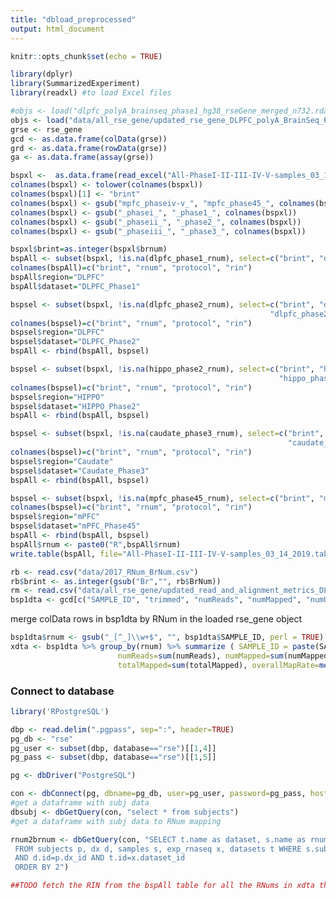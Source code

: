 ---
title: "dbload_preprocessed"
output: html_document
---

```{r setup, include=FALSE}
knitr::opts_chunk$set(echo = TRUE)
```


```{r cars}
library(dplyr)
library(SummarizedExperiment)
library(readxl) #to load Excel files
```


```{r}
#objs <- load("dlpfc_polyA_brainseq_phase1_hg38_rseGene_merged_n732.rda")
objs <- load("data/all_rse_gene/updated_rse_gene_DLPFC_polyA_BrainSeq_Phase1_LIBD_n959.Rdata")
grse <- rse_gene
gcd <- as.data.frame(colData(grse))
grd <- as.data.frame(rowData(grse))
ga <- as.data.frame(assay(grse))
```

```{r}
bspxl <-  as.data.frame(read_excel("All-PhaseI-II-III-IV-V-samples_03_14_2019.xlsx"))
colnames(bspxl) <- tolower(colnames(bspxl))
colnames(bspxl)[1] <- "brint"
colnames(bspxl) <- gsub("mpfc_phaseiv-v_", "mpfc_phase45_", colnames(bspxl))
colnames(bspxl) <- gsub("_phasei_", "_phase1_", colnames(bspxl))
colnames(bspxl) <- gsub("_phaseii_", "_phase2_", colnames(bspxl))
colnames(bspxl) <- gsub("_phaseiii_", "_phase3_", colnames(bspxl))

bspxl$brint=as.integer(bspxl$brnum)
bspAll <- subset(bspxl, !is.na(dlpfc_phase1_rnum), select=c("brint", "dlpfc_phase1_rnum", "dlpfc_phase1_protocol", "dlpfc_phase1_rin"))
colnames(bspAll)=c("brint", "rnum", "protocol", "rin")
bspAll$region="DLPFC"
bspAll$dataset="DLPFC_Phase1"

bspsel <- subset(bspxl, !is.na(dlpfc_phase2_rnum), select=c("brint", "dlpfc_phase2_rnum", 
                                                          "dlpfc_phase2_protocol", "dlpfc_phase2_rin"))
colnames(bspsel)=c("brint", "rnum", "protocol", "rin")
bspsel$region="DLPFC"
bspsel$dataset="DLPFC_Phase2"
bspAll <- rbind(bspAll, bspsel)

bspsel <- subset(bspxl, !is.na(hippo_phase2_rnum), select=c("brint", "hippo_phase2_rnum", 
                                                            "hippo_phase2_protocol", "hippo_phase2_rin"))
colnames(bspsel)=c("brint", "rnum", "protocol", "rin")
bspsel$region="HIPPO"
bspsel$dataset="HIPPO_Phase2"
bspAll <- rbind(bspAll, bspsel)

bspsel <- subset(bspxl, !is.na(caudate_phase3_rnum), select=c("brint", "caudate_phase3_rnum", 
                                                              "caudate_phase3_protocol", "caudate_phase3_rin"))
colnames(bspsel)=c("brint", "rnum", "protocol", "rin")
bspsel$region="Caudate"
bspsel$dataset="Caudate_Phase3"
bspAll <- rbind(bspAll, bspsel)

bspsel <- subset(bspxl, !is.na(mpfc_phase45_rnum), select=c("brint", "mpfc_phase45_rnum", "mpfc_phase45_protocol", "mpfc_phase45_rin"))
colnames(bspsel)=c("brint", "rnum", "protocol", "rin")
bspsel$region="mPFC"
bspsel$dataset="mPFC_Phase45"
bspAll <- rbind(bspAll, bspsel)
bspAll$rnum <- paste0("R",bspAll$rnum)
write.table(bspAll, file="All-PhaseI-II-III-IV-V-samples_03_14_2019.tab", quote = FALSE, row.names=FALSE, sep="\t")

```


```{r}
rb <- read.csv("data/2017_RNum_BrNum.csv")
rb$brint <- as.integer(gsub("Br","", rb$BrNum))
rm <- read.csv("data/all_rse_gene/updated_read_and_alignment_metrics_DLPFC_polyA_BrainSeq_Phase1_LIBD.csv")
bsp1dta <- gcd[c("SAMPLE_ID", "trimmed", "numReads", "numMapped", "numUnmapped", "totalMapped", "overallMapRate", "concordMapRate", "mitoMapped", "mitoRate", "rRNA_rate", "totalAssignedGene","bamFile")]
```

merge colData rows in bsp1dta by RNum in the loaded rse_gene object
```{r}
bsp1dta$rnum <- gsub("_[^_]\\w+$", "", bsp1dta$SAMPLE_ID, perl = TRUE)
xdta <- bsp1dta %>% group_by(rnum) %>% summarize ( SAMPLE_ID = paste(SAMPLE_ID, collapse=";"), trimmed=(sum(trimmed)>0), 
                        numReads=sum(numReads), numMapped=sum(numMapped), numUnmapped=sum(numUnmapped), 
                        totalMapped=sum(totalMapped), overallMapRate=mean(overallMapRate), concordMapRate=mean(concordMapRate), mitoMapped=sum(mitoMapped), mitoRate=mean(mitoRate), rRNA_rate=mean(rRNA_rate), totalAssignedGene=mean(totalAssignedGene),bamFile=paste(bamFile, collapse=";") )

```

### Connect to database

```{r}
library('RPostgreSQL')

dbp <- read.delim(".pgpass", sep=":", header=TRUE)
pg_db <- "rse"
pg_user <- subset(dbp, database=="rse")[[1,4]]
pg_pass <- subset(dbp, database=="rse")[[1,5]]

pg <- dbDriver("PostgreSQL")

con <- dbConnect(pg, dbname=pg_db, user=pg_user, password=pg_pass, host="gdebsrv")
#get a dataframe with subj data
dbsubj <- dbGetQuery(con, "select * from subjects")
#get a dataframe with subj data to RNum mapping

rnum2brnum <- dbGetQuery(con, "SELECT t.name as dataset, s.name as rnum, sample_id, brnum, brint, 'P'||trim(to_char(p.id, '00000')) as sample, dx, sex, race, age, pmi, dropped
 FROM subjects p, dx d, samples s, exp_rnaseq x, datasets t WHERE s.subj_id=p.id AND x.s_id=s.id
 AND d.id=p.dx_id AND t.id=x.dataset_id
 ORDER BY 2")
```


```{r}
##TODO fetch the RIN from the bspAll table for all the RNums in xdta that are not in `samples` table

```


